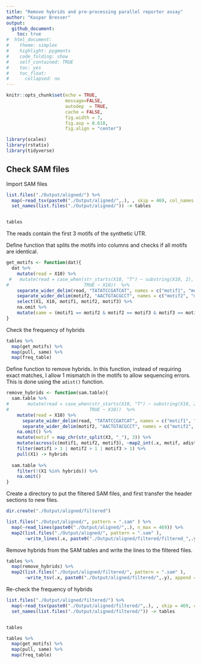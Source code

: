 ```yaml
---
title: "Remove hybrids and pre-processing parallel reporter assay"
author: "Kaspar Bresser"
output: 
  github_document:
    toc: true
#  html_document: 
#    theme: simplex
#    highlight: pygments
#    code_folding: show
#    self_contained: TRUE
#    toc: yes
#    toc_float:
#      collapsed: no
---
```


```r
knitr::opts_chunk$set(echo = TRUE,
                      message=FALSE,
                      autodep  = TRUE,
                      cache = FALSE,
                      fig.width = 7,
                      fig.asp = 0.618,
                      fig.align = "center")
```


```r
library(scales)
library(rstatix)
library(tidyverse)
```

## Check SAM files

Import SAM files

```r
list.files("./Output/aligned/") %>% 
  map(~read_tsv(paste0("./Output/aligned/",.), , skip = 469, col_names = F)) %>% 
  set_names(list.files("./Output/aligned/")) -> tables


tables
```

The reads contain the first 3 motifs of the synthetic UTR.

Define function that splits the motifs into columns and checks if all motifs are identical. 

```r
get_motifs <- function(dat){
  dat %>% 
    mutate(read = X10) %>% 
 #   mutate(read = case_when(str_starts(X10, "T") ~ substring(X10, 2),
#                            TRUE ~ X10))  %>% 
    separate_wider_delim(read, "TATATCCGATCAT", names = c("motif1", "motif2"), too_few = "align_start") %>% 
    separate_wider_delim(motif2, "AACTGTACGCCT", names = c("motif2", "motif3"), too_few = "align_start") %>% 
    select(X1, X10, motif1, motif2, motif3) %>% 
    na.omit %>% 
    mutate(same = (motif1 == motif2 & motif2 == motif3 & motif3 == motif1))
}
```

Check the frequency of hybrids

```r
tables %>% 
  map(get_motifs) %>% 
  map(pull, same) %>% 
  map(freq_table)
```



Define function to remove hybrids. In this function, instead of requiring exact matches, I allow 1 mismatch in the motifs to allow sequencing errors. This is done using the `adist()` function. 

```r
remove_hybrids <- function(sam.table){
  sam.table %>% 
#       mutate(read = case_when(str_starts(X10, "T") ~ substring(X10, 2),
#                              TRUE ~ X10))  %>% 
    mutate(read = X10) %>% 
      separate_wider_delim(read, "TATATCCGATCAT", names = c("motif1", "motif2"), too_few = "align_start") %>% 
      separate_wider_delim(motif2, "AACTGTACGCCT", names = c("motif2", "motif3"), too_few = "align_start") %>% 
    na.omit() %>% 
    mutate(motif = map_chr(str_split(X3, "_"), 3)) %>% 
    mutate(across(c(motif1, motif2, motif3), ~map2_int(.x, motif, adist) )) %>% 
    filter(motif1 > 1 | motif2 > 1 | motif3 > 1) %>% 
    pull(X1) -> hybrids
  
  sam.table %>% 
    filter(!(X1 %in% hybrids)) %>% 
    na.omit()
}
```

Create a directory to put the filtered SAM files, and first transfer the header sections to new files. 

```r
dir.create("./Output/aligned/filtered")

list.files("./Output/aligned/", pattern = ".sam" ) %>% 
  map(~read_lines(paste0("./Output/aligned/",.), n_max = 469)) %>% 
  map2(list.files("./Output/aligned/", pattern = ".sam" ), 
       ~write_lines(.x, paste0("./Output/aligned/filtered/filtered_",.y)))
```

Remove hybrids from the SAM tables and write the lines to the filtered files. 

```r
tables %>% 
  map(remove_hybrids) %>% 
  map2(list.files("./Output/aligned/filtered/", pattern = ".sam" ), 
       ~write_tsv(.x, paste0("./Output/aligned/filtered/",.y), append = T, col_names = F))
```



Re-check the frequency of hybrids


```r
list.files("./Output/aligned/filtered/") %>% 
  map(~read_tsv(paste0("./Output/aligned/filtered/",.), , skip = 469, col_names = F)) %>% 
  set_names(list.files("./Output/aligned/filtered/")) -> tables


tables
```


```r
tables %>% 
  map(get_motifs) %>% 
  map(pull, same) %>% 
  map(freq_table)
```
